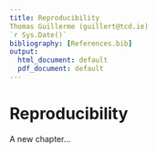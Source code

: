 ```yaml
---
title: Reproducibility
Thomas Guillerme (guillert@tcd.ie)
`r Sys.Date()`
bibliography: [References.bib]
output:
  html_document: default
  pdf_document: default
---
```



# Reproducibility
A new chapter...
